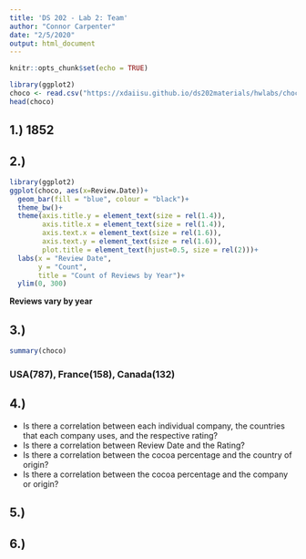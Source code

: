 ```yaml
---
title: 'DS 202 - Lab 2: Team'
author: "Connor Carpenter"
date: "2/5/2020"
output: html_document
---
```


```r
knitr::opts_chunk$set(echo = TRUE)
```

```r
library(ggplot2)
choco <- read.csv("https://xdaiisu.github.io/ds202materials/hwlabs/choco.csv")
head(choco)
```

## 1.) 1852

## 2.) 
```r
library(ggplot2)
ggplot(choco, aes(x=Review.Date))+ 
  geom_bar(fill = "blue", colour = "black")+
  theme_bw()+
  theme(axis.title.y = element_text(size = rel(1.4)),
        axis.title.x = element_text(size = rel(1.4)),
        axis.text.x = element_text(size = rel(1.6)),
        axis.text.y = element_text(size = rel(1.6)),
        plot.title = element_text(hjust=0.5, size = rel(2)))+
  labs(x = "Review Date",
       y = "Count",
       title = "Count of Reviews by Year")+ 
  ylim(0, 300)
```

**Reviews vary by year**

## 3.)

```r
summary(choco)
```
### USA(787), France(158), Canada(132)

## 4.)

- Is there a correlation between each individual company, the countries that each company uses, and the respective rating?
- Is there a correlation between Review Date and the Rating?
- Is there a correlation between the cocoa percentage and the country of origin?
- Is there a correlation between the cocoa percentage and the company or origin?

## 5.)

## 6.)
